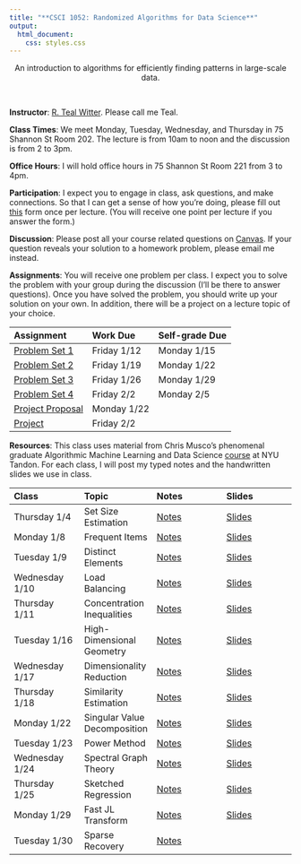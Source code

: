 ```yaml
---
title: "**CSCI 1052: Randomized Algorithms for Data Science**"
output:
  html_document:
    css: styles.css
---
```


<center>
An introduction to algorithms for efficiently finding patterns in large-scale data.
</center>

<br>

<div class="row">
  <div class="col-md-6" markdown="1">
  **Instructor**: [R. Teal Witter](https://www.rtealwitter.com/). Please call me Teal.
  
  **Class Times**: We meet Monday, Tuesday, Wednesday, and Thursday in 75 Shannon St Room 202. The lecture is from 10am to noon and the discussion is from 2 to 3pm.
  
  **Office Hours**: I will hold office hours in 75 Shannon St Room 221 from 3 to 4pm.
  
  **Participation**: I expect you to engage in class, ask questions, and make connections. So that I can get a sense of how you're doing, please fill out [this](https://forms.gle/XNaiZFexa1JGJtTs5) form once per lecture. (You will receive one point per lecture if you answer the form.)
  
  **Discussion**: Please post all your course related questions on [Canvas](https://middlebury.instructure.com/courses/13944). If your question reveals your solution to a homework problem, please email me instead.
  
  </div>
  <div class="col-md-6" markdown="1">
  **Assignments**: You will receive one problem per class. I expect you to solve the problem with your group during the discussion (I'll be there to answer questions). Once you have solved the problem, you should write up your solution on your own. In addition, there will be a project on a lecture topic of your choice.
  
  Assignment | Work Due | Self-grade Due
  :--- | :--- | :---
  [Problem Set 1](psets/pset1.pdf)  | Friday 1/12 | Monday 1/15
  [Problem Set 2](psets/pset2.pdf)  | Friday 1/19 | Monday 1/22
  [Problem Set 3](psets/pset3.pdf)  | Friday 1/26 | Monday 1/29
  [Problem Set 4](psets/pset4.pdf)  | Friday 2/2 | Monday 2/5
  [Project Proposal](project/proposal.pdf) | Monday 1/22 |
  [Project](project/project.pdf) | Friday 2/2 |
  </div>
</div>

**Resources**: This class uses material from Chris Musco's phenomenal graduate Algorithmic Machine Learning and Data Science [course](https://www.chrismusco.com/amlds2023/) at NYU Tandon. For each class, I will post my typed notes and the handwritten slides we use in class.

<tr>
Class | Topic | Notes | Slides </tr><tr>
:--- | :--- | :--- | :--- |
Thursday 1/4   | Set Size Estimation | [Notes](notes/01_set_size.html) | [Slides](lectures/lecture01.pdf)  | </tr><tr>
Monday 1/8     | Frequent Items | [Notes](notes/02_frequent_items.html) | [Slides](lectures/lecture02.pdf) | </tr><tr>
Tuesday 1/9    | Distinct Elements| [Notes](notes/03_distinct_elements.html) | [Slides](lectures/lecture03.pdf) | </tr><tr>
Wednesday 1/10 | Load Balancing | [Notes](notes/04_load_balancing.html) | [Slides](lectures/lecture04.pdf) | </tr><tr>
Thursday 1/11  | Concentration Inequalities | [Notes](notes/05_concentration_inequalities.html) | [Slides](lectures/lecture05.pdf) | </tr><tr>
Tuesday 1/16   | High-Dimensional Geometry | [Notes](notes/06_high_dimensional_geometry.html) | [Slides](lectures/lecture06.pdf) | </tr><tr>
Wednesday 1/17 | Dimensionality Reduction | [Notes](notes/07_dimensionality_reduction.html) | [Slides](lectures/lecture07.pdf) | </tr><tr>
Thursday 1/18  | Similarity Estimation | [Notes](notes/08_similarity_estimation.html) | [Slides](lectures/lecture08.pdf) | </tr><tr>
Monday 1/22    | Singular Value Decomposition | [Notes](notes/14_singular_value_decomposition.html) | [Slides](lectures/lecture09.pdf) | </tr><tr>
Tuesday 1/23   | Power Method | [Notes](notes/15_power_method.html) | [Slides](lectures/lecture10.pdf) | </tr><tr>
Wednesday 1/24 | Spectral Graph Theory | [Notes](notes/16_spectral_graph_theory.html) | [Slides](lectures/lecture11.pdf) | </tr><tr>
Thursday 1/25  | Sketched Regression | [Notes](notes/17_sketched_regression.html) | [Slides](lectures/lecture12.pdf) | </tr><tr>
Monday 1/29    | Fast JL Transform | [Notes](notes/18_fast_jl_transform.html) | [Slides](lectures/lecture13.pdf) | </tr><tr>
Tuesday 1/30   | Sparse Recovery | [Notes](notes/19_sparse_recovery.html) |  | </tr><tr>


